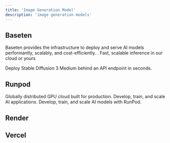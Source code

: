 ```yaml
---
title: 'Image Generation Model'
description: 'image generation models'
---
```


## Baseten
Baseten provides the infrastructure to deploy and serve AI models performantly, scalably, and cost-efficiently. .
<Tip>Fast, scalable inference in our cloud or yours</Tip>

<Tip>Deploy Stable Diffusion 3 Medium behind an API endpoint in seconds.</Tip>


## Runpod
Globally distributed GPU cloud built for production. Develop, train, and scale AI applications.
<Tip>Develop, train, and scale AI models with RunPod.</Tip>
## Render


## Vercel